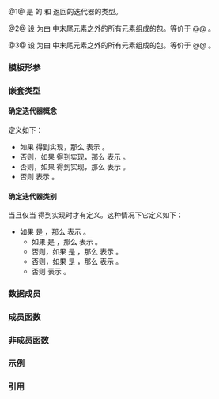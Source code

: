 {{cpp/ranges/concat_view/title|''iterator''}}
{{cpp/ranges/concat_view/navbar}}

{{dcl begin}}
{{dcla|num=1|expos=yes|
template&lt; bool Const &gt;
class /*iterator*/
}}
{{dcl h|辅助概念}}
{{dcla|num=2|expos=yes|anchor=concat-is-random-access|1=
template&lt; bool Const, class... Rs &gt;
concept /*concat-is-random-access*/ = /* 见描述 */;
}}
{{dcla|num=3|expos=yes|anchor=concat-is-bidirectional|1=
template&lt; bool Const, class... Rs &gt;
concept /*concat-is-bidirectional*/ = /* 见描述 */;
}}
{{dcl end}}

@1@ {{c/core|ranges::concat_view&lt;Views...&gt;::}}{{tti|iterator}} 是 {{c/core|ranges::concat_view&lt;Views...&gt;}} 的 {{rlpf|begin}} 和 {{rlpf|end}} 返回的迭代器的类型。

@2@ 设 {{tt|Fs}} 为由 {{tt|Rs}} 中末尾元素之外的所有元素组成的包。等价于
@@ {{box|
{{c/core|template&lt;bool Const, class... Rs&gt;}}&lt;br&gt;
{{c/core|concept}}{{nbspt}}{{tti|concat-is-random-access}}{{nbspt}}{{c/core|1== // 仅用于阐述}}&lt;br&gt;
{{nbspt|4}}{{lsi|cpp/ranges#all-random-access}}{{sep}}{{c/core|&lt;Const, Rs...&gt; &amp;&amp;}}&lt;br&gt;
{{nbspt|4}}{{c/core|(ranges::common_range&lt;}}{{lsi|cpp/ranges#maybe-const}}{{sep}}{{c/core|&lt;Const, Fs&gt;&gt; &amp;&amp; ...);}}
}}。

@3@ 设 {{tt|Fs}} 为由 {{tt|Rs}} 中末尾元素之外的所有元素组成的包。等价于
@@ {{box|
{{c/core|template&lt;bool Const, class... Rs&gt;}}&lt;br&gt;
{{c/core|concept}}{{nbspt}}{{tti|concat-is-bidirectional}}{{nbspt}}{{c/core|1== // 仅用于阐述}}&lt;br&gt;
{{nbspt|4}}{{lsi|cpp/ranges#all-bidirectional}}{{sep}}{{c/core|&lt;Const, Rs...&gt; &amp;&amp;}}&lt;br&gt;
{{nbspt|4}}{{c/core|(ranges::common_range&lt;}}{{lsi|cpp/ranges#maybe-const}}{{sep}}{{c/core|&lt;Const, Fs&gt;&gt; &amp;&amp; ...);}}
}}。

===模板形参===
{{par begin}}
{{par|Const|迭代器是否为常迭代器}}
{{par end}}

===嵌套类型===
{{dsc begin}}
{{dsc h2|仅用于阐述的类型}}
{{dsc hitem|类型|定义}}
{{dsc expos mem type|base-iter|id=base-iter|{{c/core|std::variant&lt;ranges::iterator_t&lt;}}{{lsi|cpp/ranges#maybe-const}}{{sep}}{{c/core|&lt;Const, Views&gt;&gt;...&gt;}}}}
{{dsc h2|迭代器属性类型}}
{{dsc hitem|类型|定义}}
{{dsc|{{tt|iterator_concept}}|[[cpp/iterator/iterator tags|迭代器标签]]，[[#确定迭代器概念|见下文]]}}
{{dsc|{{tt|iterator_category}}&lt;br&gt;{{mark cond present}}|迭代器标签，[[#确定迭代器类别|见下文]]}}
{{dsc|{{tt|value_type}}|{{rlpsi|/#concat-value-t}}{{sep}}{{c/core|&lt;}}{{lsi|cpp/ranges#maybe-const}}{{sep}}{{c/core|&lt;Const, Views&gt;...&gt;}}}}
{{dsc|{{tt|difference_type}}|
{{c/core|std::common_type_t&lt;ranges::range_difference_t&lt;}}{{lsi|cpp/ranges#maybe-const}}{{sep}}{{c/core|&lt;Const, Views&gt;&gt;...&gt;}}}}
{{dsc end}}

====确定迭代器概念====
{{tt|iterator_concept}} 定义如下：
* 如果 {{box|{{lsi|#concat-is-random-access}}{{sep}}{{c/core|&lt;Const, Views...&gt;}}}} 得到实现，那么 {{tt|iterator_concept}} 表示 {{lc|std::random_access_iterator_tag}}。
* 否则，如果 {{box|{{lsi|#concat-is-bidirectional}}{{sep}}{{c/core|&lt;Const, Views...&gt;}}}} 得到实现，那么 {{tt|iterator_concept}} 表示 {{lc|std::bidirectional_iterator_tag}}。
* 否则，如果 {{box|{{lsi|cpp/ranges#all-forward}}{{sep}}{{c/core|&lt;Const, Views...&gt;}}}} 得到实现，那么 {{tt|iterator_concept}} 表示 {{lc|std::forward_iterator_tag}}。
* 否则 {{tt|iterator_concept}} 表示 {{lc|std::input_iterator_tag}}。

====确定迭代器类别====
{{tt|iterator_category}} 当且仅当 {{box|{{lsi|cpp/ranges#all-forward}}{{sep}}{{c/core|&lt;Const, Views...&gt;}}}} 得到实现时才有定义。这种情况下它定义如下：
* 如果 {{box|{{c/core|std::is_reference_v&lt;}}{{rlpsi|/#concat-reference-t}}{{sep}}{{c/core|&lt;}}{{lsi|cpp/ranges#maybe-const}}{{sep}}{{c/core|&lt;Const, Views&gt;...&gt;&gt;}}}} 是 {{c|false}}，那么 {{tt|iterator_category}} 表示 {{lc|std::input_iterator_tag}}。
** 如果 {{box|({{c/core|std::derived_from&lt;Cs, std::random_access_iterator_tag&gt; &amp;&amp; ...) &amp;&amp;}}&lt;br&gt;{{nbspt|4}}{{lsi|#concat-is-random-access}}{{sep}}{{c/core|&lt;Const, Views...&gt;}}}} 是 {{c|true}}，那么 {{tt|iterator_category}} 表示 {{lc|std::random_access_iterator_tag}}。
** 否则，如果 {{box|({{c/core|std::derived_from&lt;Cs, std::bidirectional_iterator_tag&gt; &amp;&amp; ...) &amp;&amp;}}&lt;br&gt;{{nbspt|4}}{{lsi|#concat-is-bidirectional}}{{sep}}{{c/core|&lt;Const, Views...&gt;}}}} 是 {{c|true}}，那么 {{tt|iterator_category}} 表示 {{lc|std::bidirectional_iterator_tag}}。
** 否则，如果 {{c|(std::derived_from&lt;Cs, std::forward_iterator_tag&gt; &amp;&amp; ...)}} 是 {{c|true}}，那么 {{tt|iterator_category}} 表示 {{lc|std::forward_iterator_tag}}。
** 否则 {{tt|iterator_category}} 表示 {{lc|std::input_iterator_tag}}。

===数据成员===
{{dsc begin}}
{{dsc hitem|成员|定义}}
{{dsc expos mem obj|spec={{lsi|cpp/ranges#maybe-const}}{{sep}}{{c/core|&lt;Const, ranges::concat_view&gt;*}}|parent_|id=parent|指向父 {{rlpt|/|concat_view}} 的指针}}
{{dsc expos mem obj|spec={{tti|base-iter}}|it_|id=it|指向当前视图中的迭代器}}
{{dsc end}}

===成员函数===
{{dsc begin}}
{{dsc mem ctor|cpp/ranges/concat_view/iterator/iterator|构造迭代器}}
{{dsc mem fun|cpp/ranges/concat_view/iterator/operator*|访问元素}}
{{dsc mem fun|cpp/ranges/concat_view/iterator/operator_at|title=operator[]|按索引访问元素}}
{{dsc inc|cpp/ranges/adaptor/iterator/dsc operator arith|concat_view}}
{{dsc h2|仅用于阐述的函数模板}}
{{dsc expos mem fun|cpp/ranges/concat_view/iterator/helpers#satisfy|title=''satisfy''|如果 {{tti|it_}} 是当前视图的末尾，那么将 {{tti|it_}} 替换为下一个视图的起始}}
{{dsc expos mem fun|cpp/ranges/concat_view/iterator/helpers#prev|title=''prev''|减少 {{tti|it_}}，使它指向前一个位置}}
{{dsc expos mem fun|cpp/ranges/concat_view/iterator/helpers#advance-fwd|title=''advance-fwd''|按给定偏移量推进当前位置}}
{{dsc expos mem fun|cpp/ranges/concat_view/iterator/helpers#advance-bwd|title=''advance-bwd''|按给定值减少当前位置}}
{{dsc end}}

===非成员函数===
{{dsc begin}}
{{dsc fun|cpp/ranges/concat_view/iterator/operator cmp|title=operator==&lt;br&gt;operator&lt;&lt;br&gt;operator&gt;&lt;br&gt;operator&lt;=&lt;br&gt;operator&gt;=&lt;br&gt;operator&lt;=&gt;|比较底层迭代器|notes={{mark c++26}}}}
{{dsc fun|cpp/ranges/concat_view/iterator/operator arith2|title=operator+&lt;br&gt;operator-|实施迭代器算术|notes={{mark c++26}}}}
{{dsc fun|cpp/ranges/concat_view/iterator/iter_move|将底层迭代器的解引用结果转型为其关联的右值引用类型|notes={{mark c++26}}}}
{{dsc fun|cpp/ranges/concat_view/iterator/iter_swap|交换两个底层迭代器所指向的对象|notes={{mark c++26}}}}
{{dsc end}}

===示例===
{{example
|基础版本可以在 [https://godbolt.org/z/TGv8v84xz Compiler Explorer] 测试。
|code=
#include &lt;iostream&gt;
#include &lt;iterator&gt;
#include &lt;ranges&gt;
 
int main()
{
    namespace views = std::views;
    static constexpr int p[]{1, 2, 3};
    static constexpr auto e = {4, 5};
    auto t = views::iota(6, 9);
    auto cat = views::concat(p, e, t);
    auto dog = views::concat(cat, cat);
    for (auto i{dog.begin()}; i != std::default_sentinel; ++i)
        std::cout &lt;&lt; *i &lt;&lt; ' ';
    std::cout &lt;&lt; '\n';
}
|output=
1 2 3 4 5 6 7 8 1 2 3 4 5 6 7 8
}}

===引用===
{{ref std c++26}}
{{ref std|title=Class template {{tt|concat_view::iterator}}|id=range.concat.iterator|section=26.7.18.3}}
{{ref std end}}

{{langlinks|de|en|es|ja|ru}}